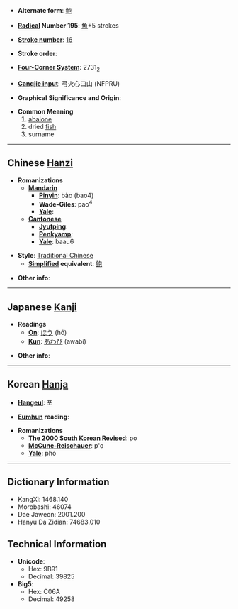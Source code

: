 * '''Alternate form''': [[鲍]]

* '''[[Wiktionary:Chinese radical index| Radical]] Number 195''': [[Wiktionary:Chinese radical index 魚|魚]]+5 strokes

* '''[[Wiktionary:Chinese total strokes index|Stroke number]]''': [[Wiktionary:Chinese total strokes index 16|16]]

* '''Stroke order''': 

* '''[[Wiktionary:Chinese four corner index|Four-Corner System]]''': 2731<sub>2</sub>

* '''[[Wiktionary:Chinese Cangjie index|Cangjie input]]''': 弓火心口山 (NFPRU)

* '''Graphical Significance and Origin''': 

* '''Common Meaning'''
*#[[abalone]]
*# dried [[fish]]
*# surname

----

== Chinese [[Hanzi]] ==

* '''Romanizations'''
** '''[[Mandarin]]'''
*** '''[[Pinyin]]''': bào (bao4)
*** '''[[Wade-Giles]]''': pao<sup>4</sup>
*** '''[[Yale]]''': 
** '''[[Cantonese]]'''
*** '''[[Jyutping]]''':
*** '''[[Penkyamp]]''': 
*** '''[[Yale]]''': baau6

* '''Style''': [[Traditional Chinese]] 
** '''[[Simplified Chinese|Simplified]] equivalent''': [[鲍]]

* '''Other info''': 

----

== Japanese [[Kanji]] ==

* '''Readings'''
** '''[[On]]''': [[ほう]] (hō)
** '''[[Kun]]''': [[あわび]] (awabi)

* '''Other info''':  

----

== Korean [[Hanja]] ==

* '''[[Hangeul]]''': 포

* '''[[Eumhun]] reading''': 

* '''Romanizations'''
** '''[[The 2000 South Korean Revised Romanization|The 2000 South Korean Revised]]''': po
** '''[[McCune-Reischauer]]''': p'o
** '''[[Yale]]''': pho

----

== Dictionary Information ==

* KangXi: 1468.140
* Morobashi: 46074
* Dae Jaweon: 2001.200
* Hanyu Da Zidian: 74683.010

== Technical Information ==

* '''Unicode''':
** Hex: 9B91
** Decimal: 39825
* '''Big5''':
** Hex: C06A
** Decimal: 49258